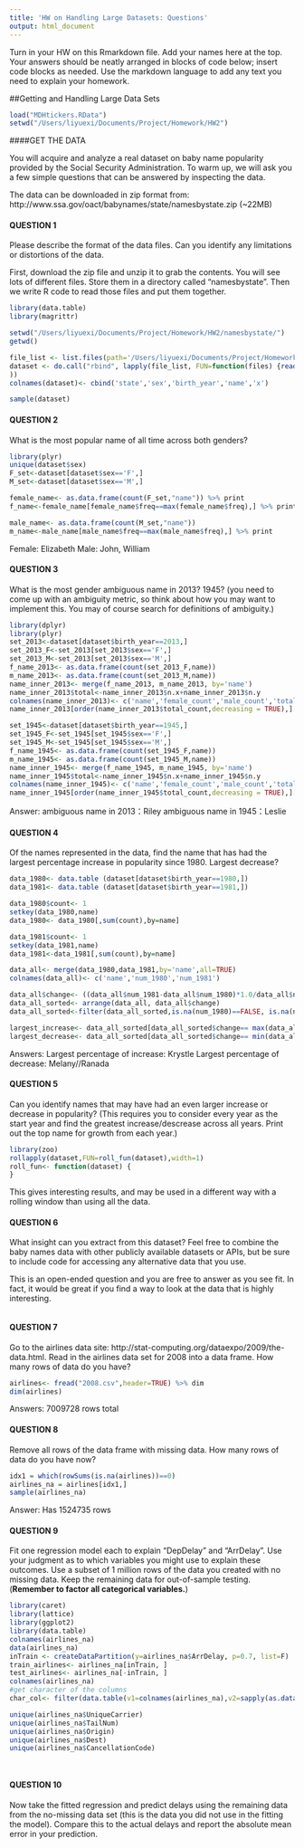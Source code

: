 ```yaml
---
title: 'HW on Handling Large Datasets: Questions'
output: html_document
---
```


Turn in your HW on this Rmarkdown file. Add your names here at the top. Your answers should be neatly arranged in blocks of code below; insert code blocks as needed. Use the markdown language to add any text you need to explain your homework. 

##Getting and Handling Large Data Sets
```r
load("MDHtickers.RData")
setwd("/Users/liyuexi/Documents/Project/Homework/HW2")
```
####GET THE DATA

You will acquire and analyze a real dataset on baby name popularity provided by the Social Security Administration. To warm up, we will ask you a few simple questions that can be answered by inspecting the data.

The data can be downloaded in zip format from:
http://www.ssa.gov/oact/babynames/state/namesbystate.zip  (~22MB)

#### QUESTION 1
Please describe the format of the data files. Can you identify any limitations or distortions of the data.

First, download the zip file and unzip it to grab the contents. You will see lots of different files. Store them in a directory called "namesbystate". Then we write R code to read those files and put them together. 
```r
library(data.table)
library(magrittr)

setwd("/Users/liyuexi/Documents/Project/Homework/HW2/namesbystate/")
getwd()

file_list <- list.files(path='/Users/liyuexi/Documents/Project/Homework/HW2/namesbystate/') 
dataset <- do.call("rbind", lapply(file_list, FUN=function(files) {read.table(paste('namesbystate/',files,sep=""), header=FALSE, sep=",")} 
))
colnames(dataset)<- cbind('state','sex','birth_year','name','x')

sample(dataset)
```

#### QUESTION 2
What is the most popular name of all time across both genders? 
```r
library(plyr)
unique(dataset$sex)
F_set<-dataset[dataset$sex=='F',]
M_set<-dataset[dataset$sex=='M',]

female_name<- as.data.frame(count(F_set,"name")) %>% print
f_name<-female_name[female_name$freq==max(female_name$freq),] %>% print

male_name<- as.data.frame(count(M_set,"name"))
m_name<-male_name[male_name$freq==max(male_name$freq),] %>% print
```

Female: Elizabeth
Male: John, William

#### QUESTION 3
What is the most gender ambiguous name in 2013? 1945? (you need to come up with an ambiguity metric, so think about how you may want to implement this. You may of course search for definitions of ambiguity.)
```r
library(dplyr)
library(plyr)
set_2013<-dataset[dataset$birth_year==2013,]
set_2013_F<-set_2013[set_2013$sex=='F',] 
set_2013_M<-set_2013[set_2013$sex=='M',]
f_name_2013<- as.data.frame(count(set_2013_F,name))
m_name_2013<- as.data.frame(count(set_2013_M,name))
name_inner_2013<- merge(f_name_2013, m_name_2013, by='name')
name_inner_2013$total<-name_inner_2013$n.x+name_inner_2013$n.y
colnames(name_inner_2013)<- c('name','female_count','male_count','total_count')
name_inner_2013[order(name_inner_2013$total_count,decreasing = TRUE),][1,] %>% print

set_1945<-dataset[dataset$birth_year==1945,]
set_1945_F<-set_1945[set_1945$sex=='F',] 
set_1945_M<-set_1945[set_1945$sex=='M',]
f_name_1945<- as.data.frame(count(set_1945_F,name))
m_name_1945<- as.data.frame(count(set_1945_M,name))
name_inner_1945<- merge(f_name_1945, m_name_1945, by='name')
name_inner_1945$total<-name_inner_1945$n.x+name_inner_1945$n.y
colnames(name_inner_1945)<- c('name','female_count','male_count','total_count')
name_inner_1945[order(name_inner_1945$total_count,decreasing = TRUE),][1,] %>% print

```
Answer:
ambiguous name in 2013：Riley
ambiguous name in 1945：Leslie

#### QUESTION 4
Of the names represented in the data, find the name that has had the largest percentage increase in popularity since 1980. Largest decrease?

```r
data_1980<- data.table (dataset[dataset$birth_year==1980,])
data_1981<- data.table (dataset[dataset$birth_year==1981,])

data_1980$count<- 1
setkey(data_1980,name)
data_1980<- data_1980[,sum(count),by=name]

data_1981$count<- 1
setkey(data_1981,name)
data_1981<-data_1981[,sum(count),by=name]

data_all<- merge(data_1980,data_1981,by='name',all=TRUE)
colnames(data_all)<- c('name','num_1980','num_1981')

data_all$change<- ((data_all$num_1981-data_all$num_1980)*1.0/data_all$num_1980)
data_all_sorted<- arrange(data_all, data_all$change)
data_all_sorted<-filter(data_all_sorted,is.na(num_1980)==FALSE, is.na(num_1981)==FALSE)

largest_increase<- data_all_sorted[data_all_sorted$change== max(data_all_sorted$change),] %>% print
largest_decrease<- data_all_sorted[data_all_sorted$change== min(data_all_sorted$change),] %>% print

```
Answers:
Largest percentage of increase: Krystle
Largest percentage of decrease: Melany//Ranada


#### QUESTION 5
Can you identify names that may have had an even larger increase or decrease in popularity? (This requires you to consider every year as the start year and find the greatest increase/descrease across all years. Print out the top name for growth from each year.)
```r
library(zoo)
rollapply(dataset,FUN=roll_fun(dataset),width=1) 
roll_fun<- function(dataset) {
}

```

This gives interesting results, and may be used in a different way with a rolling window than using all the data. 

#### QUESTION 6

What insight can you extract from this dataset? Feel free to combine the baby names data with other publicly available datasets or APIs, but be sure to include code for accessing any alternative data that you use.

This is an open-ended question and you are free to answer as you see fit. In fact, it would be great if you find a way to look at the data that is highly interesting.
```r


```

#### QUESTION 7

Go to the airlines data site: 
http://stat-computing.org/dataexpo/2009/the-data.html. 
Read in the airlines data set for 2008 into a data frame.
How many rows of data do you have?
```r
airlines<- fread("2008.csv",header=TRUE) %>% dim
dim(airlines)
```
Answers:
7009728 rows total

#### QUESTION 8

Remove all rows of the data frame with missing data. How many rows of data do you have now?
```r
idx1 = which(rowSums(is.na(airlines))==0)
airlines_na = airlines[idx1,] 
sample(airlines_na)
``` 
Answer:
Has 1524735 rows

#### QUESTION 9

Fit one regression model each to explain "DepDelay" and "ArrDelay". Use your judgment as to which variables you might use to explain these outcomes. Use a subset of 1 million rows of the data you created with no missing data. Keep the remaining data for out-of-sample testing. (**Remember to factor all categorical variables.**)
```r
library(caret)
library(lattice)
library(ggplot2)
library(data.table)
colnames(airlines_na)
data(airlines_na)
inTrain <- createDataPartition(y=airlines_na$ArrDelay, p=0.7, list=F) 
train_airlines<- airlines_na[inTrain, ] 
test_airlines<- airlines_na[-inTrain, ]
colnames(airlines_na)
#get character of the columns
char_col<- filter(data.table(v1=colnames(airlines_na),v2=sapply(as.data.table(airlines_na),class) ), v2=="character") %>% print

unique(airlines_na$UniqueCarrier)
unique(airlines_na$TailNum)
unique(airlines_na$Origin)
unique(airlines_na$Dest)
unique(airlines_na$CancellationCode)




```
#### QUESTION 10

Now take the fitted regression and predict delays using the remaining data from the no-missing data set (this is the data you did not use in the fitting the model). Compare this to the actual delays and report the absolute mean error in your prediction. 
```r


```

